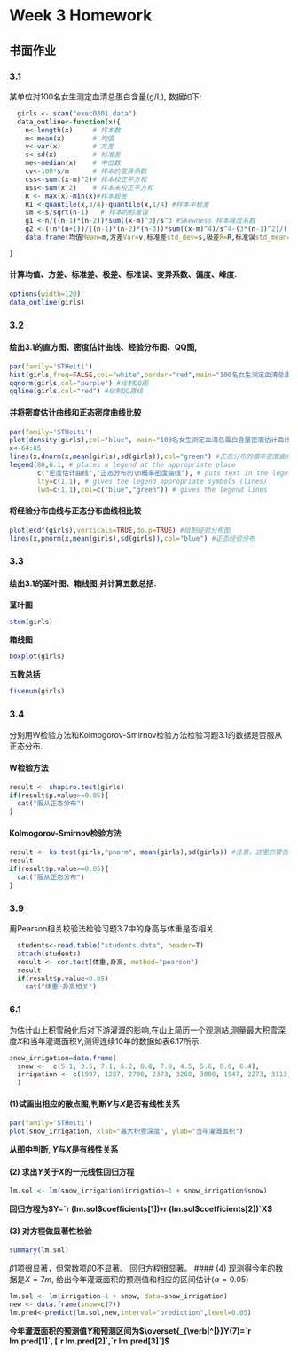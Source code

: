 Week 3 Homework
==============
## 书面作业
### 3.1
某单位对100名女生测定血清总蛋白含量(g/L), 数据如下:
```r
  girls <- scan("exec0301.data")
  data_outline<-function(x){
    n<-length(x)     # 样本数
    m<-mean(x)       # 均值
    v<-var(x)        # 方差
    s<-sd(x)         # 标准差
    me<-median(x)    # 中位数
    cv<-100*s/m      # 样本的变异系数
    css<-sum((x-m)^2)# 样本校正平方和
    uss<-sum(x^2)    # 样本未校正平方和
    R <- max(x)-min(x)#样本极差
    R1 <-quantile(x,3/4)-quantile(x,1/4) #样本半极差
    sm <-s/sqrt(n-1)   # 样本的标准误
    g1 <-n/((n-1)*(n-2))*sum((x-m)^3)/s^3 #Skewness 样本峰度系数
    g2 <-((n*(n+1))/((n-1)*(n-2)*(n-3))*sum((x-m)^4)/s^4-(3*(n-1)^2)/((n-2)*(n-3))) #Kurtosis 样本偏度系数
    data.frame(均值Mean=m,方差Var=v,标准差std_dev=s,极差R=R,标准误std_mean=sm,变异系数CV=cv,偏度系数Kurtosis=g2, 峰度系数Skewness=g1,row.names=1)

}
```
#### 计算均值、方差、标准差、极差、标准误、变异系数、偏度、峰度.
```r
options(width=120)
data_outline(girls)
```

### 3.2 
#### 绘出3.1的直方图、密度估计曲线、经验分布图、QQ图,
```r
par(family='STHeiti')
hist(girls,freq=FALSE,col="white",border="red",main="100名女生测定血清总蛋白含量直方图",xlab="年龄",ylab="密度")
qqnorm(girls,col="purple") #绘制QQ图
qqline(girls,col="red") #绘制QQ直线
```
#### 并将密度估计曲线和正态密度曲线比较
```r
par(family='STHeiti')
plot(density(girls),col="blue", main="100名女生测定血清总蛋白含量密度估计曲线和正态密度曲线") #密度估计曲线
x<-64:85
lines(x,dnorm(x,mean(girls),sd(girls)),col="green") #正态分布的概率密度曲线
legend(80,0.1, # places a legend at the appropriate place 
       c("密度估计曲线","正态分布的\n概率密度曲线"), # puts text in the legend
       lty=c(1,1), # gives the legend appropriate symbols (lines)
       lwd=c(1,1),col=c("blue","green")) # gives the legend lines        
```
#### 将经验分布曲线与正态分布曲线相比较
```r
plot(ecdf(girls),verticals=TRUE,do.p=TRUE) #绘制经验分布图
lines(x,pnorm(x,mean(girls),sd(girls)),col="blue") #正态经验分布
```
### 3.3
#### 绘出3.1的茎叶图、箱线图,并计算五数总括.
**茎叶图**
```r
stem(girls)
```
**箱线图**
```r
boxplot(girls)
```
**五数总括**
```r
fivenum(girls)
```


### 3.4
分别用W检验方法和Kolmogorov-Smirnov检验方法检验习题3.1的数据是否服从正态分布.

#### W检验方法
```r
result <- shapiro.test(girls)
if(result$p.value>=0.05){
  cat("服从正态分布")
}
```

#### Kolmogorov-Smirnov检验方法
```r
result <- ks.test(girls,"pnorm", mean(girls),sd(girls)) #注意，这里的警告信息，是因为数据中有重复的数值，ks检验要求待检数据时连续的，不允许重复值。
result
if(result$p.value>=0.05){
  cat("服从正态分布")
}
```

### 3.9
用Pearson相关校验法检验习题3.7中的身高与体重是否相关.
```r
  students<-read.table("students.data", header=T)
  attach(students)
  result <- cor.test(体重,身高, method="pearson")
  result
  if(result$p.value<0.05)
    cat("体重~身高相关")
```

### 6.1 
为估计山上积雪融化后对下游灌溉的影响,在山上简历一个观测站,测量最大积雪深度$X$和当年灌溉面积$Y$,测得连续10年的数据如表6.17所示.
```r
snow_irrigation=data.frame(
  snow <-  c(5.1, 3.5, 7.1, 6.2, 8.8, 7.8, 4.5, 5.6, 8.0, 6.4),
  irrigation <- c(1907, 1287, 2700, 2373, 3260, 3000, 1947, 2273, 3113,2493)
  ) 
```
#### (1)试画出相应的散点图,判断$Y$与$X$是否有线性关系
```r
par(family='STHeiti')
plot(snow_irrigation, xlab="最大积雪深度", ylab="当年灌溉面积")
```
**从图中判断, $Y$与$X$是有线性关系**

#### (2) 求出$Y$关于$X$的一元线性回归方程
```r
lm.sol <- lm(snow_irrigation$irrigation~1 + snow_irrigation$snow)
```

**回归方程为$Y=`r (lm.sol$coefficients[1])`+`r (lm.sol$coefficients[2])`X$**

#### (3) 对方程做显著性检验
```r
summary(lm.sol)
```
$\beta1$项很显著，但常数项$\beta0$不显著。
回归方程很显著。
#### (4) 现测得今年的数据是$X=7m$, 给出今年灌溉面积的预测值和相应的区间估计($\alpha=0.05$)
```r
lm.sol <- lm(irrigation~1 + snow, data=snow_irrigation)
new <- data.frame(snow=c(7))
lm.pred<-predict(lm.sol,new,interval="prediction",level=0.05)
```
**今年灌溉面积的预测值$Y$和预测区间为$\overset{_{\verb|^|}}Y(7)=`r lm.pred[1]`, [`r lm.pred[2]`,`r lm.pred[3]`]$**
